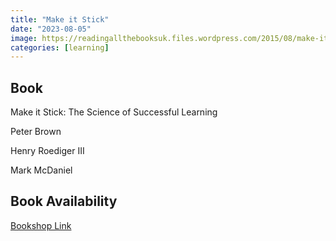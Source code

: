 ```yaml
---
title: "Make it Stick"
date: "2023-08-05"
image: https://readingallthebooksuk.files.wordpress.com/2015/08/make-it-stick.jpg
categories: [learning]
---
```


::: {.callout-tip icon="false"}
## Book

Make it Stick: The Science of Successful Learning

Peter Brown

Henry Roediger III

Mark McDaniel
:::

::: {.callout-note icon="false"}
## Book Availability

[Bookshop Link](https://bookshop.org/p/books/make-it-stick-the-science-of-successful-learning-peter-c-brown/6724859?ean=9780674729018&next=t)
:::